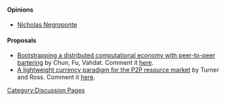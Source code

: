 [[Category:Discussion Pages]]

==== Opinions ====

* [http://www.informationweek.com/news/global-cio/showArticle.jhtml?articleID=49901099 Nicholas Negroponte]

==== Proposals ====

* [http://www.theether.org/papers/econp2p03.pdf Bootstrapping a distributed computational economy with peer-to-peer bartering] by Chun, Fu, Vahdat. Comment it [[ChunFuVahdat|here]].
* [http://citeseerx.ist.psu.edu/viewdoc/summary?doi=10.1.1.5.9502 A lightweight currency paradigm for the P2P resource market] by Turner and Ross. Comment it [[TurnerRoss|here]].